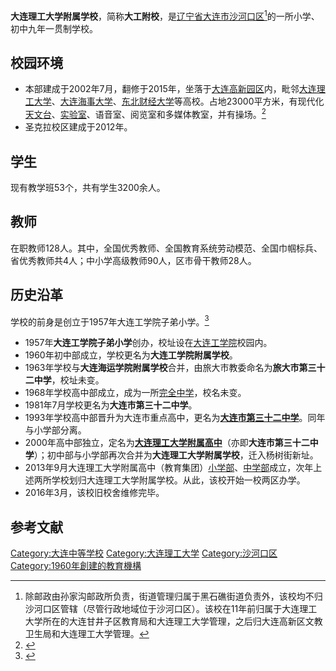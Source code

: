 {{Distinguish|大连理工大学附属高中（教育集团）小学部|大连理工大学附属高中（教育集团）中学部}}

'''大连理工大学附属学校'''，简称'''大工附校'''，是[[辽宁省|辽宁省]][[大连市|大连市]][[沙河口区|沙河口区]]<ref>除邮政由孙家沟邮政所负责，街道管理归属于黑石礁街道负责外，该校均不归沙河口区管辖（尽管行政地域位于沙河口区）。该校在11年前归属于大连理工大学所在的大连甘井子区教育局和大连理工大学管理，之后归大连高新区文教卫生局和大连理工大学管理。</ref>的一所小学、初中九年一贯制学校。

== 校园环境 ==
*本部建成于2002年7月，翻修于2015年，坐落于[[大连高新技术园区|大连高新园区]]内，毗邻[[大连理工大学|大连理工大学]]、[[大连海事大学|大连海事大学]]、[[东北财经大学|东北财经大学]]等高校。占地23000平方米，有现代化[[天文台|天文台]]、[[实验室|实验室]]、语音室、阅览室和多媒体教室，并有操场。<ref>{{cite web| url=http://fx.dlut.edu.cn/Show.aspx?NewsID=17| title=大连理工大学附属学校简介| publisher=大连理工大学附属学校| accessdate=2013-02-20| deadurl=yes| archiveurl=https://web.archive.org/web/20130213231532/http://fx.dlut.edu.cn/Show.aspx?NewsID=17| archivedate=2013-02-13}}</ref>
*圣克拉校区建成于2012年。

== 学生 ==
现有教学班53个，共有学生3200余人。

== 教师 ==
在职教师128人。其中，全国优秀教师、全国教育系统劳动模范、全国巾帼标兵、省优秀教师共4人；中小学高级教师90人，区市骨干教师28人。

== 历史沿革 ==
学校的前身是创立于1957年大连工学院子弟小学。<ref>{{cite web |url=http://fg.dlut.edu.cn/schoolfacts/school%20history.htm |title=存档副本 |accessdate=2013-10-06 |deadurl=yes |archiveurl=https://web.archive.org/web/20120825173618/http://fg.dlut.edu.cn/schoolfacts/school%20history.htm |archivedate=2012-08-25 }}</ref>
*1957年'''大连工学院子弟小学'''创办，校址设在[[大连工学院|大连工学院]]校园内。
*1960年初中部成立，学校更名为'''大连工学院附属学校'''。
*1963年学校与'''大连海运学院附属学校'''合并，由旅大市教委命名为'''旅大市第三十二中学'''，校址未变。
*1968年学校高中部成立，成为一所[[完全中学|完全中学]]，校名未变。
*1981年7月学校更名为'''大连市第三十二中学'''。
*1993年学校高中部晋升为大连市重点高中，更名为'''[[大连市第三十二中学|大连市第三十二中学]]'''。同年与小学部分离。
*2000年高中部独立，定名为'''[[大连理工大学附属高中|大连理工大学附属高中]]'''（亦即'''大连市第三十二中学'''）；初中部与小学部再次合并为'''大连理工大学附属学校'''，迁入杨树街新址。
*2013年9月大连理工大学附属高中（教育集团）[[大连理工大学附属高中（教育集团）小学部|小学部]]、[[大连理工大学附属高中（教育集团）中学部|中学部]]成立，次年上述两所学校划归大连理工大学附属学校。从此，该校开始一校两区办学。
*2016年3月，该校旧校舍维修完毕。

==参考文献==
{{reflist|25em}}

[[Category:大连中等学校|Category:大连中等学校]]
[[Category:大连理工大学|Category:大连理工大学]]
[[Category:沙河口区|Category:沙河口区]]
[[Category:1960年創建的教育機構|Category:1960年創建的教育機構]]